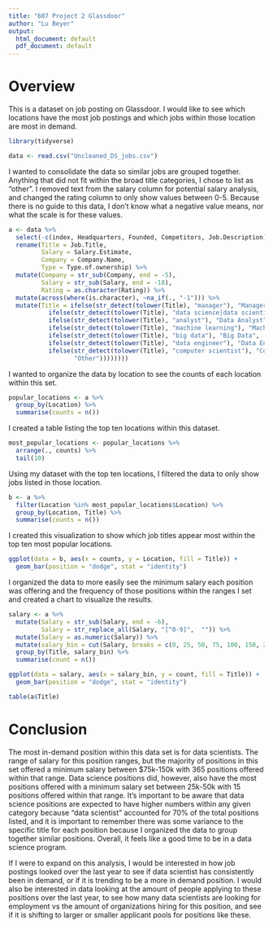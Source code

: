 ---
title: "607 Project 2 Glassdoor"
author: "Lu Beyer"
output:
  html_document: default
  pdf_document: default
---

# Overview
This is a dataset on job posting on Glassdoor.  I would like to  see which locations have the most job postings and which jobs within those location are most in demand.  


```{r}
library(tidyverse)
```

```{r}
data <- read.csv("Uncleaned_DS_jobs.csv")
```

I wanted to consolidate the data so similar jobs are grouped together.  Anything that did not fit within the broad title categories, I chose to list as "other".  I removed text from the salary column for potential salary analysis, and changed the rating column to only show values between 0-5.  Because there is no guide to this data, I don't know what a negative value means, nor what the scale is for these values.

```{r}
a <- data %>% 
  select(-c(index, Headquarters, Founded, Competitors, Job.Description)) %>% 
  rename(Title = Job.Title,
         Salary = Salary.Estimate,
         Company = Company.Name,
         Type = Type.of.ownership) %>% 
  mutate(Company = str_sub(Company, end = -5),
         Salary = str_sub(Salary, end = -18),
         Rating = as.character(Rating)) %>%
  mutate(across(where(is.character), ~na_if(., "-1"))) %>% 
  mutate(Title = ifelse(str_detect(tolower(Title), "manager"), "Manager",
           ifelse(str_detect(tolower(Title), "data science|data scientist"), "Data Scientist",
           ifelse(str_detect(tolower(Title), "analyst"), "Data Analyst",
           ifelse(str_detect(tolower(Title), "machine learning"), "Machine Learning",
           ifelse(str_detect(tolower(Title), "big data"), "Big Data",
           ifelse(str_detect(tolower(Title), "data engineer"), "Data Engineer",
           ifelse(str_detect(tolower(Title), "computer scientist"), "Computer Scientist",
                  "Other"))))))))

```

I wanted to organize the data by location to see the counts of each location within this set.  

```{r}
popular_locations <- a %>% 
  group_by(Location) %>% 
  summarise(counts = n())
```

I created a table listing the top ten locations within this dataset.

```{r}
most_popular_locations <- popular_locations %>% 
  arrange(., counts) %>% 
  tail(10)
```

Using my dataset with the top ten locations, I filtered the data to only show jobs listed in those location.

```{r}
b <- a %>% 
  filter(Location %in% most_popular_locations$Location) %>% 
  group_by(Location, Title) %>% 
  summarise(counts = n())
```
I created this visualization to show which job titles appear most within the top ten most popular locations. 

```{r}
ggplot(data = b, aes(x = counts, y = Location, fill = Title)) +
  geom_bar(position = "dodge", stat = "identity")
```
I organized the data to more easily see the minimum salary each position was offering and the frequency of those positions within the ranges I set and created a chart to visualize the results. 

```{r}
salary <- a %>%
  mutate(Salary = str_sub(Salary, end = -6),
         Salary = str_replace_all(Salary, "[^0-9]",  "")) %>% 
  mutate(Salary = as.numeric(Salary)) %>% 
  mutate(salary_bin = cut(Salary, breaks = c(0, 25, 50, 75, 100, 150, 200, Inf), labels = c("Below 25k", "25k-50k", "50-75k", "75k-100k", "100k-150k", "150k-200k", "200k +"))) %>% 
  group_by(Title, salary_bin) %>% 
  summarise(count = n())
```

```{r}
ggplot(data = salary, aes(x = salary_bin, y = count, fill = Title)) +
  geom_bar(position = "dodge", stat = "identity")
```
```{r}
table(a$Title)
```


# Conclusion

The most in-demand position within this data set is for data scientists. The range of salary for this position ranges, but the majority of positions in this set offered a minimum salary between $75k-150k with 365 positions offered within that range. Data science positions did, however, also have the most positions offered with a minimum salary set between 25k-50k with 15 positions offered within that range.  It's important to be aware that data science positions are expected to have higher numbers within any given category because "data scientist" accounted for 70% of the total positions listed, and it is important to remember there was some variance to the specific title for each position because I organized the data to group together similar positions. Overall, it feels like a good time to be in a data science program. 

If I were to expand on this analysis, I would be interested in how job postings looked over the last year to see if data scientist has consistently been in demand, or if it is trending to be a more in demand position.  I would also be interested in data looking at the amount of people applying to these positions over the last year, to see how many data scientists are looking for employment vs the amount of organizations hiring for this position, and see if it is shifting to larger or smaller applicant pools for positions like these. 
